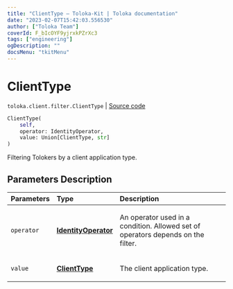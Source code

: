 ```yaml
---
title: "ClientType — Toloka-Kit | Toloka documentation"
date: "2023-02-07T15:42:03.556530"
author: ["Toloka Team"]
coverId: F_bIcOYF9yjrxkPZrXc3
tags: ["engineering"]
ogDescription: ""
docsMenu: "tkitMenu"
---
```


# ClientType
`toloka.client.filter.ClientType` | [Source code](https://github.com/Toloka/toloka-kit/blob/v1.1.3/src/client/filter.py#L533)

```python
ClientType(
    self,
    operator: IdentityOperator,
    value: Union[ClientType, str]
)
```

Filtering Tolokers by a client application type.

## Parameters Description

| Parameters | Type | Description |
| :----------| :----| :-----------|
`operator`|**[IdentityOperator](/docs/toloka-kit/reference/toloka.client.primitives.operators.IdentityOperator)**|<p>An operator used in a condition. Allowed set of operators depends on the filter.</p>
`value`|**[ClientType](/docs/toloka-kit/reference/toloka.client.filter.ClientType.ClientType)**|<p>The client application type.</p>

